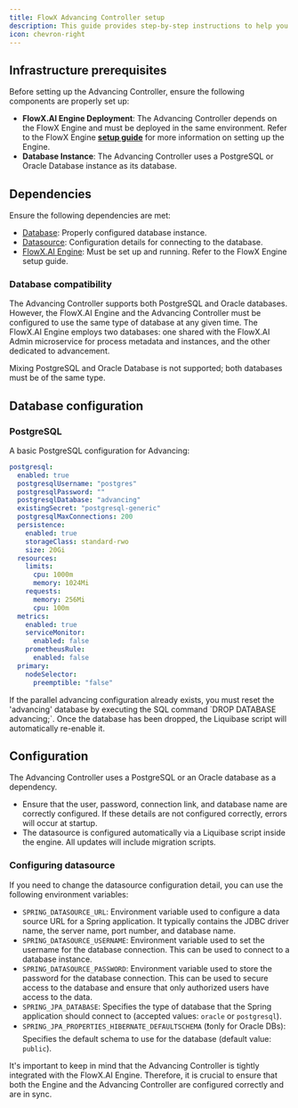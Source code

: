 ```yaml
---
title: FlowX Advancing Controller setup
description: This guide provides step-by-step instructions to help you configure and deploy the Advancing Controller effectively.
icon: chevron-right
---
```


## Infrastructure prerequisites

Before setting up the Advancing Controller, ensure the following components are properly set up:

* **FlowX.AI Engine Deployment**: The Advancing Controller depends on the FlowX Engine and must be deployed in the same environment. Refer to the FlowX Engine [**setup guide**](./flowx-engine-setup-guide/engine-setup) for more information on setting up the Engine.
* **Database Instance**: The Advancing Controller uses a PostgreSQL or Oracle Database instance as its database.

## Dependencies

Ensure the following dependencies are met:

* [Database](#database-configuration): Properly configured database instance.
* [Datasource](#configuring-datasource): Configuration details for connecting to the database.
* [FlowX.AI Engine](./flowx-engine-setup-guide/engine-setup): Must be set up and running. Refer to the FlowX Engine setup guide.


### Database compatibility

The Advancing Controller supports both PostgreSQL and Oracle databases. However, the FlowX.AI Engine and the Advancing Controller must be configured to use the same type of database at any given time. The FlowX.AI Engine employs two databases: one shared with the FlowX.AI Admin microservice for process metadata and instances, and the other dedicated to advancement. 

<Warning>
Mixing PostgreSQL and Oracle Database is not supported; both databases must be of the same type.
</Warning>

## Database configuration

### PostgreSQL

A basic PostgreSQL configuration for Advancing:

```yaml
postgresql:
  enabled: true
  postgresqlUsername: "postgres"
  postgresqlPassword: ""
  postgresqlDatabase: "advancing"
  existingSecret: "postgresql-generic"
  postgresqlMaxConnections: 200
  persistence:
    enabled: true
    storageClass: standard-rwo
    size: 20Gi
  resources:
    limits:
      cpu: 1000m
      memory: 1024Mi
    requests:
      memory: 256Mi
      cpu: 100m
  metrics:
    enabled: true
    serviceMonitor:
      enabled: false
    prometheusRule:
      enabled: false
  primary:
    nodeSelector:
      preemptible: "false"

```

<Warning>
If the parallel advancing configuration already exists, you must reset the 'advancing' database by executing the SQL command `DROP DATABASE advancing;`. Once the database has been dropped, the Liquibase script will automatically re-enable it.
</Warning>

## Configuration

The Advancing Controller uses a PostgreSQL or an Oracle database as a dependency.

* Ensure that the user, password, connection link, and database name are correctly configured. If these details are not configured correctly, errors will occur at startup.
* The datasource is configured automatically via a Liquibase script inside the engine. All updates will include migration scripts.

### Configuring datasource

If you need to change the datasource configuration detail, you can use the following environment variables:

* `SPRING_DATASOURCE_URL`: Environment variable used to configure a data source URL for a Spring application. It typically contains the JDBC driver name, the server name, port number, and database name.
* `SPRING_DATASOURCE_USERNAME`: Environment variable used to set the username for the database connection. This can be used to connect to a database instance.
* `SPRING_DATASOURCE_PASSWORD`: Environment variable used to store the password for the database connection. This can be used to secure access to the database and ensure that only authorized users have access to the data.
* `SPRING_JPA_DATABASE`: Specifies the type of database that the Spring application should connect to (accepted values: `oracle` or `postgresql`).
* `SPRING_JPA_PROPERTIES_HIBERNATE_DEFAULTSCHEMA` (❗️only for Oracle DBs): Specifies the default schema to use for the database (default value: `public`).

<Info>
It's important to keep in mind that the Advancing Controller is tightly integrated with the FlowX.AI Engine. Therefore, it is crucial to ensure that both the Engine and the Advancing Controller are configured correctly and are in sync.
</Info>

